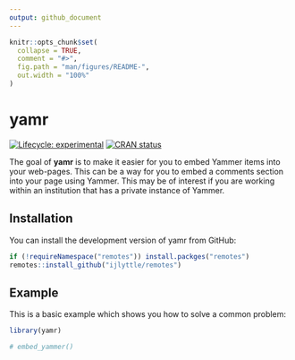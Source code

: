 ```yaml
---
output: github_document
---
```


<!-- README.md is generated from README.Rmd. Please edit that file -->

```r
knitr::opts_chunk$set(
  collapse = TRUE,
  comment = "#>",
  fig.path = "man/figures/README-",
  out.width = "100%"
)
```
# yamr

<!-- badges: start -->
[![Lifecycle: experimental](https://img.shields.io/badge/lifecycle-experimental-orange.svg)](https://www.tidyverse.org/lifecycle/#experimental)
[![CRAN status](https://www.r-pkg.org/badges/version/yamr)](https://cran.r-project.org/package=yamr)
<!-- badges: end -->

The goal of **yamr** is to make it easier for you to embed Yammer items into your web-pages. This can be a way for you to embed a comments section into your page using Yammer. This may be of interest if you are working within an institution that has a private instance of Yammer.

## Installation

You can install the development version of yamr from GitHub:

```r
if (!requireNamespace("remotes")) install.packges("remotes")
remotes::install_github("ijlyttle/remotes")
```

## Example

This is a basic example which shows you how to solve a common problem:

```r
library(yamr)

# embed_yammer()
```

